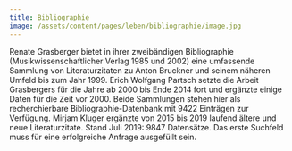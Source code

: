 ```yaml
---
title: Bibliographie
image: /assets/content/pages/leben/bibliographie/image.jpg
---
```

Renate Grasberger bietet in ihrer zweibändigen Bibliographie (Musikwissenschaftlicher Verlag 1985 und 2002) eine umfassende Sammlung von Li­tera­tur­zitaten zu Anton Bruckner und seinem näheren Umfeld bis zum Jahr 1999. Erich Wolfgang Partsch setzte die Arbeit Grasbergers für die Jahre ab 2000 bis Ende 2014 fort und ergänzte einige Daten für die Zeit vor 2000. Beide Sammlungen stehen hier als recherchierbare Bibliographie-Datenbank mit 9422 Einträgen zur Verfügung. Mirjam Kluger ergänzte von 2015 bis 2019 laufend ältere und neue Literaturzitate. Stand Juli 2019: 9847 Datensätze. Das erste Suchfeld muss für eine erfolgreiche Anfrage ausgefüllt sein.
